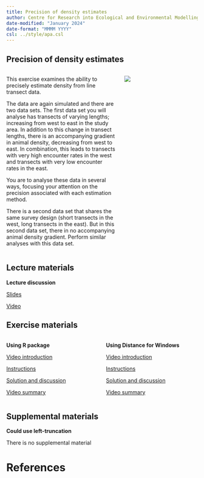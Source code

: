 ```yaml
---
title: Precision of density estimates
author: Centre for Research into Ecological and Environmental Modelling <br> **University of St Andrews**
date-modified: "January 2024"
date-format: "MMMM YYYY"
csl: ../style/apa.csl
---
```


## Precision of density estimates


::: columns

::: {.column width="60%"}
This exercise examines the ability to precisely estimate density from line transect data.

The data are again simulated and there are two data sets.  The first data set you will analyse has transects of varying lengths; increasing from west to east in the study area.  In addition to this change in transect lengths, there is an accompanying gradient in animal density, decreasing from west to east.  In combination, this leads to transects with very high encounter rates in the west and transects with very low encounter rates in the east.

You are to analyse these data in several ways, focusing your attention on the precision associated with each estimation method.

There is a second data set that shares the same survey design (short transects in the west, long transects in the east).  But in this second data set, there in no accompanying animal density gradient.  Perform similar analyses with this data set.
:::

::: {.column width="40%"}
![](precision-unsplash.jpg)

:::

:::

## Lecture materials
::: slide-deck
**Lecture discussion**


::: slides
[Slides](Mod4-2023-precision.pdf)
:::


::: video
[Video](https://youtu.be/LgDKSXi24to)
:::
:::

## Exercise materials

::: columns

::: {.column width="50%"}
::: lab
**Using R package**

::: video
[Video introduction](https://youtu.be/NpdFAN79MrE)
:::


::: instructions
[Instructions](R-prac/Pr4-instructions.qmd)
:::

::: instructions
[Solution and discussion](R-prac/Prac4_solution.qmd)
:::

::: video
[Video summary](https://youtu.be/jy_Q9ZuaF6A)
:::


:::
:::

::: {.column width="50%"}

::: lab
**Using Distance for Windows**

::: video
[Video introduction](https://youtu.be/mETZAAsqB9A)
:::

::: instructions
[Instructions](DistWin-prac/Pr4-instructions-DistWin.qmd)
:::

::: instructions
[Solution and discussion](DistWin-prac/Pr4-solution-DistWin.qmd)
:::

::: video
[Video summary](https://youtu.be/cvoqGnqD4Ms)
:::

:::

:::


:::

## Supplemental materials
::: homework
**Could use left-truncation**

::: instructions
There is no supplemental material
:::
:::

# References